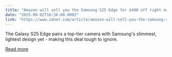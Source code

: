 ```yaml
---
title: "Amazon will sell you the Samsung S25 Edge for $400 off right now - it's lowest price ever"
date: "2025-09-02T16:36:00.000Z"
link: "https://www.zdnet.com/article/amazon-will-sell-you-the-samsung-s25-edge-for-400-off-right-now-its-lowest-price-ever/"
---
```


The Galaxy S25 Edge pairs a top-tier camera with Samsung's slimmest, lightest design yet - making this deal tough to ignore.

[Read more](https://www.zdnet.com/article/amazon-will-sell-you-the-samsung-s25-edge-for-400-off-right-now-its-lowest-price-ever/)
